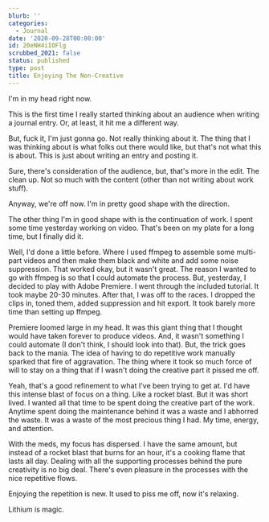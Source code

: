 ```yaml
---
blurb: ''
categories:
  - Journal
date: '2020-09-28T00:00:00'
id: 20eNH4iIOFlg
scrubbed_2021: false
status: published
type: post
title: Enjoying The Non-Creative
---
```


I'm in my head right now.

This is the first time I really started thinking about an audience when writing a journal entry.  Or, at least, it hit me a different way. 

But, fuck it, I'm just gonna go. Not really thinking about it. The thing that I was thinking about is what folks out there would like, but that's not what this is about. This is just about writing an entry and posting it. 

Sure, there's consideration of the audience, but, that's more in the edit. The clean up. Not so much with the content (other than not writing about work stuff). 

Anyway, we're off now. I'm in pretty good shape with the direction. 

The other thing I'm in good shape with is the continuation of work. I spent some time yesterday working on video. That's been on my plate for a long time, but I finally did it. 

Well, I'd done a little before. Where I used ffmpeg to assemble some multi-part videos and then make them black and white and add some noise suppression. That worked okay, but it wasn't great. The reason I wanted to go with ffmpeg is so that I could automate the process. But, yesterday, I decided to play with Adobe Premiere. I went through the included tutorial. It took maybe 20-30 minutes. After that, I was off to the races. I dropped the clips in, toned them, added suppression and hit export. It took barely more time than setting up ffmpeg. 

Premiere loomed large in my head. It was this giant thing that I thought would have taken forever to produce videos. And, it wasn't something I could automate (I don't think, I should look into that). But, the trick goes back to the mania. The idea of having to do repetitive work manually sparked that fire of aggravation. The thing where it took so much force of will to stay on a thing that if I wasn't doing the creative part it pissed me off. 

Yeah, that's a good refinement to what I've been trying to get at. I'd have this intense blast of focus on a thing. Like a rocket blast. But it was short lived. I wanted all that time to be spent doing the creative part of the work. Anytime spent doing the maintenance behind it was a waste and I abhorred the waste. It was a waste of the most precious thing I had. My time, energy, and attention.

With the meds, my focus has dispersed. I have the same amount, but instead of a rocket blast that burns for an hour, it's a cooking flame that lasts all day. Dealing with all the supporting processes behind the pure creativity is no big deal. There's even pleasure in the processes with the nice repetitive flows. 

Enjoying the repetition is new. It used to piss me off, now it's relaxing. 

Lithium is magic.
